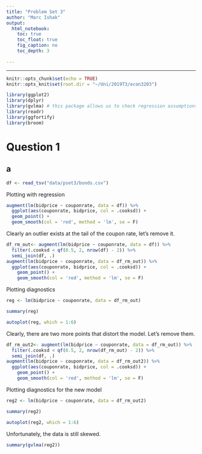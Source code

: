 ---
title: "Problem Set 3"
author: "Marc Ishak"
output: 
  html_notebook:
    toc: true
    toc_float: true
    fig_caption: no
    toc_depth: 3
  
---
---

```{r setup, include=FALSE}
knitr::opts_chunk$set(echo = TRUE)
knitr::opts_knit$set(root.dir = "~/Uni/2019T3/econ3203")

```
```{r echo=FALSE, message=FALSE, warning=FALSE}
library(ggplot2)
library(dplyr)
library(gvlma) # this package allows us to check regression assumptions :)
library(readr)
library(ggfortify)
library(broom)

```



# Question 1

## a

```{r}

df <- read_tsv("data/pset3/bonds.csv")
```


Plotting with regression

```{r}
augment(lm(bidprice ~ couponrate, data = df)) %>% 
  ggplot(aes(couponrate, bidprice, col = .cooksd)) +
  geom_point() +
  geom_smooth(col = 'red', method = 'lm', se = F)

```
Clearly an outlier exists at the tail of the coupon rate, let's remove it.

```{r}
df_rm_out<- augment(lm(bidprice ~ couponrate, data = df)) %>% 
  filter(.cooksd < qf(0.5, 2, nrow(df) - 2)) %>%  
  semi_join(df, .)
augment(lm(bidprice ~ couponrate, data = df_rm_out)) %>% 
  ggplot(aes(couponrate, bidprice, col = .cooksd)) +
    geom_point() +
    geom_smooth(col = 'red', method = 'lm', se = F)

```


Plotting diagnostics

```{r, fig.width=8, fig.asp=1.5}
reg <- lm(bidprice ~ couponrate, data = df_rm_out)

summary(reg)

autoplot(reg, which = 1:6)

```

Clearly, there are two more points that distort the model. Let's remove them.

```{r}
df_rm_out2<- augment(lm(bidprice ~ couponrate, data = df_rm_out)) %>% 
  filter(.cooksd < qf(0.5, 2, nrow(df_rm_out) - 2)) %>%  
  semi_join(df, .)
augment(lm(bidprice ~ couponrate, data = df_rm_out2)) %>% 
  ggplot(aes(couponrate, bidprice, col = .cooksd)) +
    geom_point() +
    geom_smooth(col = 'red', method = 'lm', se = F)

```


Plotting diagnostics for the new model

```{r, fig.width=8, fig.asp=1.5}
reg2 <- lm(bidprice ~ couponrate, data = df_rm_out2)

summary(reg2)

autoplot(reg2, which = 1:6)

```

Unfortunately, the data is still skewed. 


```{r}

summary(gvlma(reg2))
```

